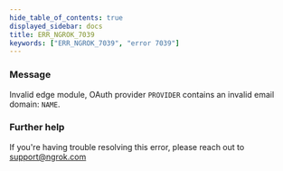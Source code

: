 ```yaml
---
hide_table_of_contents: true
displayed_sidebar: docs
title: ERR_NGROK_7039
keywords: ["ERR_NGROK_7039", "error 7039"]
---
```


### Message

Invalid edge module, OAuth provider `PROVIDER` contains an invalid email domain: `NAME`.

### Further help

If you're having trouble resolving this error, please reach out to [support@ngrok.com](mailto:support@ngrok.com?subject=Help%20with%20ERR_NGROK_7039)
